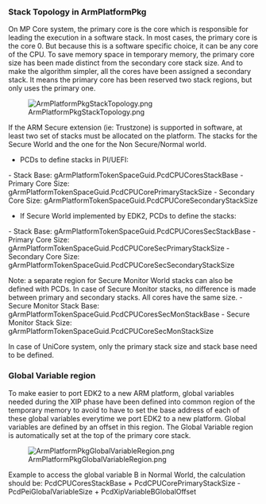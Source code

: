 === Stack Topology in ArmPlatformPkg ===

On MP Core system, the primary core is the core which is responsible for leading the execution in a software stack.
In most cases, the primary core is the core 0. But because this is a software specific choice, it can be any core of the CPU.
To save memory space in temporary memory, the primary core size has been made distinct from the secondary core stack size.
And to make the algorithm simpler, all the cores have been assigned a secondary stack. It means the primary core has been reserved two stack regions, but only uses the primary one.

[[Image:ArmPlatformPkgStackTopology.png]]

If the ARM Secure extension (ie: Trustzone) is supported in software, at least two set of stacks must be allocated on the platform. The stacks for the Secure World and the one for the Non Secure/Normal world.

* PCDs to define stacks in PI/UEFI:
- Stack Base: gArmPlatformTokenSpaceGuid.PcdCPUCoresStackBase
- Primary Core Size: gArmPlatformTokenSpaceGuid.PcdCPUCorePrimaryStackSize
- Secondary Core Size: gArmPlatformTokenSpaceGuid.PcdCPUCoreSecondaryStackSize

* If Secure World implemented by EDK2, PCDs to define the stacks:
- Stack Base: gArmPlatformTokenSpaceGuid.PcdCPUCoresSecStackBase
- Primary Core Size: gArmPlatformTokenSpaceGuid.PcdCPUCoreSecPrimaryStackSize
- Secondary Core Size: gArmPlatformTokenSpaceGuid.PcdCPUCoreSecSecondaryStackSize

Note: a separate region for Secure Monitor World stacks can also be defined with PCDs. In case of Secure Monitor stacks, no difference is made between primary and secondary stacks. All cores have the same size.
- Secure Monitor Stack Base: gArmPlatformTokenSpaceGuid.PcdCPUCoresSecMonStackBase
- Secure Monitor Stack Size: gArmPlatformTokenSpaceGuid.PcdCPUCoreSecMonStackSize

In case of UniCore system, only the primary stack size and stack base need to be defined.

=== Global Variable region ===

To make easier to port EDK2 to a new ARM platform, global variables needed during the XIP phase have been defined into common region of the temporary memory to avoid to have to set the base address of each of these global variables everytime we port EDK2 to a new platform. Global variables are defined by an offset in this region.
The Global Variable region is automatically set at the top of the primary core stack.

[[Image:ArmPlatformPkgGlobalVariableRegion.png]]

Example to access the global variable B in Normal World, the calculation should be:
PcdCPUCoresStackBase + PcdCPUCorePrimaryStackSize - PcdPeiGlobalVariableSize + PcdXipVariableBGlobalOffset

<!-- [[Category:ARM]] -->